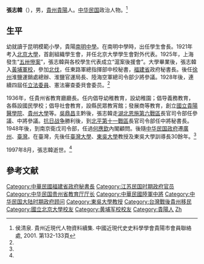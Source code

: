 {{Otheruses|other=名为张志韩的其他人物|张培爵}}

'''張志韓'''（{{bd|1900年|6月4日|1997年|8月|catIdx=張}}），男，[[貴州|貴州]][[貴陽|貴陽]]人。[[中华民国|中华民国]]政治人物。<ref name=hou>侯清泉. 貴州近現代人物資料續集. 中國近現代史史料學學會貴陽市會員聯絡處, 2001. 第132-133頁</ref>

== 生平 ==
幼就讀于昆明模範小學，貴陽[[南明中學|南明中學]]。在南明中學時，出任學生會長。1921年考入[[北京大學|北京大學]]，首創組織學生會，并任北京大學學生會對外代表。1925年，上海發生“[[五卅慘案|五卅慘案]]”，張志韓與各校學生代表成立“滬案後援會”。大學畢業後，張志韓入[[黃埔軍校|黃埔軍校]]，參加[[北伐|北伐]]，任東路軍總指揮部中校秘書，[[福建省|福建省]]政府秘書長。後任[[徐州|徐州]]淮鹽運銷處總辦、淮鹽官運局長、陸海空軍總司令部少將參議。1928年後，連續四屆任[[立法委員|立法委員]]、憲法審查委貝會委员。<ref name=hou/>

1936年，任貴州省教育廳廳長。任内倡导幼稚教育，設幼稚園；倡导義務教育，各縣設國民學校；倡导社會教育，設縣民眾教宵館；發展商等教育，創立[[國立貴陽醫學院|國立貴陽醫學院]]、[[貴州大學|貴州大學]]等。[[吳鼎昌|吳鼎昌]]主黔後，張志韓走[[湖北|湖北]][[恩施|恩施]][[抗日战争第六战区|第六戰區]]長官司令部任參議、中將參議。[[抗日战争|抗日战争]]勝利後，到[[北平|北平]][[抗日战争第十一战区|第十一戰區]]長官司令部任中將秘書長。1948年後，到南京衛戊司令部，任過[[何應欽|何應欽]]內閣顧問。後隨[[中华民国政府|中华民国政府]]遷[[廣州|廣州]]、[[臺灣|臺灣]]。在臺灣，先後任[[臺灣大學|臺灣大學]]、[[東吳大學|東吳大學]]教授及東吳大學訓導長30餘年。<ref name=hou/>

1997年8月，張志韓逝世。<ref name=hou/>

== 參考文献 ==
{{reflist}}
{{中華民國貴州省政府委員}}
{{第1屆中華民國訓政時期立法委員名單}}
{{第2屆中華民國訓政時期立法委員名單}}
{{第3屆中華民國訓政時期立法委員名單}}
{{第4屆中華民國訓政時期立法委員名單}}

{{Authority control}}
{{DEFAULTSORT:ZHANG張}}
[[Category:中華民國福建省政府秘書長|Category:中華民國福建省政府秘書長]]
[[Category:江苏民国时期政府官员|Category:江苏民国时期政府官员]]
[[Category:中华民国贵州省教育厅厅长|Category:中华民国贵州省教育厅厅长]]
[[Category:中華民國陸軍中將|Category:中華民國陸軍中將]]
[[Category:中华民国大陆时期政府顾问|Category:中华民国大陆时期政府顾问]]
[[Category:東吳大學教授|Category:東吳大學教授]]
[[Category:台灣戰後貴州移民|Category:台灣戰後貴州移民]]
[[Category:國立北京大學校友|Category:國立北京大學校友]]
[[Category:黄埔军校校友|Category:黄埔军校校友]]
[[Category:貴陽人|Category:貴陽人]]
[[Category:张姓|Zh]]